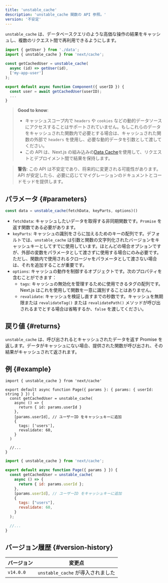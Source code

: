 ```yaml
---
title: 'unstable_cache'
description: 'unstable_cache 関数の API 参照。'
version: '不安定'
---
```


`unstable_cache` は、データベースクエリのような高価な操作の結果をキャッシュし、複数のリクエスト間で再利用できるようにします。

```jsx
import { getUser } from './data';
import { unstable_cache } from 'next/cache';

const getCachedUser = unstable_cache(
  async (id) => getUser(id),
  ['my-app-user']
);

export default async function Component({ userID }) {
  const user = await getCachedUser(userID);
  ...
}
```

> **Good to know**:
>
> - キャッシュスコープ内で `headers` や `cookies` などの動的データソースにアクセスすることはサポートされていません。もしこれらのデータをキャッシュされた関数内で必要とする場合は、キャッシュされた関数の外部で `headers` を使用し、必要な動的データを引数として渡してください。
> - この API は、Next.js の組み込みの[Data Cache](/docs/app/building-your-application/caching#data-cache)を使用して、リクエストとデプロイメント間で結果を保持します。

> **警告**: この API は不安定であり、将来的に変更される可能性があります。API が安定したら、必要に応じてマイグレーションのドキュメントとコードモッドを提供します。

## パラメータ {#parameters}

```jsx
const data = unstable_cache(fetchData, keyParts, options)()
```

- `fetchData`: キャッシュしたいデータを取得する非同期関数です。`Promise` を返す関数である必要があります。
- `keyParts`: キャッシュの識別をさらに加えるためのキーの配列です。デフォルトでは、`unstable_cache` は引数と関数の文字列化されたバージョンをキャッシュキーとしてすでに使用しています。ほとんどの場合オプションですが、外部の変数をパラメータとして渡さずに使用する場合にのみ必要です。ただし、関数内で使用されるクロージャをパラメータとして渡さない場合は、それを追加することが重要です。
- `options`: キャッシュの動作を制御するオブジェクトです。次のプロパティを含むことができます：
  - `tags`: キャッシュの無効化を管理するために使用できるタグの配列です。Next.js はこれを使用して関数を一意に識別することはありません。
  - `revalidate`: キャッシュを検証し直すまでの秒数です。キャッシュを無期限または `revalidateTag()` または `revalidatePath()` メソッドが呼び出されるまでとする場合は省略するか、`false` を渡してください。

## 戻り値 {#returns}

`unstable_cache` は、呼び出されるとキャッシュされたデータを返す Promise を返します。データがキャッシュにない場合、提供された関数が呼び出され、その結果がキャッシュされて返されます。

## 例 {#example}

<Tabs>
<TabItem value="tsx" label="TypeScript">

```tsx title="app/page.tsx" switcher
import { unstable_cache } from 'next/cache'

export default async function Page({ params }: { params: { userId: string } }) {
  const getCachedUser = unstable_cache(
    async () => {
      return { id: params.userId }
    },
    [params.userId], // ユーザーID をキャッシュキーに追加
    {
      tags: ['users'],
      revalidate: 60,
    }
  )

  //...
}
```

</TabItem>
<TabItem value="jsx" label="JavaScript">

```jsx title="app/page.jsx" switcher
import { unstable_cache } from 'next/cache';

export default async function Page({ params } }) {
  const getCachedUser = unstable_cache(
    async () => {
      return { id: params.userId };
    },
    [params.userId], // ユーザーID をキャッシュキーに追加
    {
      tags: ["users"],
      revalidate: 60,
    }
  );

  //...
}
```

</TabItem>
</Tabs>

## バージョン履歴 {#version-history}

| バージョン | 変更点                            |
| ---------- | --------------------------------- |
| `v14.0.0`  | `unstable_cache` が導入されました |
